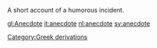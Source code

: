 {{rfc}}
A short account of a humorous incident.

[[Category:Greek derivations]]

[[gl:Anecdote]]
[[it:anecdote]]
[[nl:anecdote]]
[[sv:anecdote]]